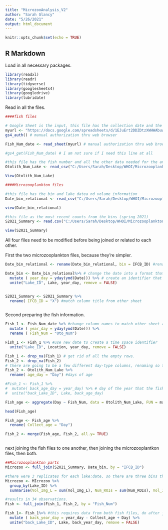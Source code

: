 ```yaml
---
title: "MicrozooAnalysis_V2"
author: "Sarah Glancy"
date: "5/26/2021"
output: html_document
---
```


```r
knitr::opts_chunk$set(echo = TRUE)
```

## R Markdown

Load in all necessary packages. 

```r
library(readxl)
library(readr)
library(tidyverse)
library(googlesheets4)
library(googledrive)
library(lubridate)


```

Read in all the files.

```r
####fish files

# Google Sheet is the input, this file has the collection date and the fish number
myurl <- "https://docs.google.com/spreadsheets/d/1EJuErt2DDZDtzXWHWAbuwS9ptBaA1lkPDLeeiBQg-KU/edit?usp=sharing" # url for googlesheet
gs4_auth() # manual authorization thru web browser

Fish_Num_date <- read_sheet(myurl) # manual authorization thru web browser

#gs4_get(Fish_Num_date) # I am not sure if I need this line at all

#this file has the fish number and all the other data needed for the analysis and the location
Otolith_Num_Lake <- read_csv("C:/Users/Sarah/Desktop/WHOI/Microzooplankton/RiverHerring_microzooplankton/Otolith_Growth_Rate_all.csv")

View(Otolith_Num_Lake)

####Microzooplankton files

#this file has the bin and lake datea nd volume information
Date_bin_relational <- read_csv("C:/Users/Sarah/Desktop/WHOI/Microzooplankton/RiverHerring_microzooplankton/Date_bin_relational.csv")

view(Date_bin_relational)

#this file as the most recent counts from the bins (spring 2021)
S2021_Summary <- read.csv("C:/Users/Sarah/Desktop/WHOI/Microzooplankton/RiverHerring_microzooplankton/summary_EP_05062021.csv")

view(S2021_Summary)

```

All four files need to be modified before being joined or related to each other. 

First the two microzooplankton files, because they're simpler. 

```r


Date_bin_relational <- rename(Date_bin_relational, bin = IFCB_ID) #rename the bin so that it matches the other file to join with

Date_bin <- Date_bin_relational%>% # change the date into a format that we can do math on 
  mutate ( year_day = yday(ymd(Date))) %>% # create an identifier that is unique to a lake  day (time and place)
  unite("Lake_ID", Lake, year_day, remove = FALSE)


S2021_Summary <- S2021_Summary %>%
  rename( IFCB_ID = "X") #match column title from other sheet



```

Second preparing the fish information. 
```r

Fish_1 <- Fish_Num_date %>% #change column names to match other sheet and date to a format that we can do math with
  mutate ( year_day = yday(ymd(Date))) %>%
  rename ( Fish_Num = "Oto_Num")

Fish_1 <- Fish_1 %>% #use new date to create a time space identifier
  unite("Lake_ID", Location, year_day, remove = FALSE)

Fish_1 <- drop_na(Fish_1) # get rid of all the empty rows. 
Fish_2 <- drop_na(Fish_2)
# there are going to be a few different day-type columns, renaming so that they all have meaningful names to keep track of
Fish_2 <- Otolith_Num_Lake %>%
  rename( age_day = "Day") #days of age

#Fish_1 <- Fish_1 %>% 
#  mutate( back_age_day = year_day) %>% # day of the year that the fish was that day
#  unite("back_Lake_ID", Lake, back_age_day)

Fish_age <- aggregate(Day ~ Fish_Num, data = Otolith_Num_Lake, FUN = max)

head(Fish_age)

Fish_age <- Fish_age %>%
  rename( Collect_age = "Day")

Fish_2 <- merge(Fish_age, Fish_2, all.y= TRUE)



```

next joining the fish files to one another, then joining the microzooplantkon files, then both. 

```r
##Microzooplankton parts
Microzoo <- full_join(S2021_Summary, Date_bin, by = "IFCB_ID")

#there were 3 replicates for each lake:date, so there are three bins that have the same data 
Microzoo <- MIcrozoo %>%
  group_by(Lake_ID) %>%
  summarise(Vol_Img_L = sum(Vol_Img_L), Num_ROIs = sum(Num_ROIs), Vol_Img_L = sum(Vol_Img_L), Num_ROIs = sum(Num_ROIs), Nauplii = sum(Nauplii), Karatella = sum(Karatella), Polyarthra = sum(Polyarthra), Asplanchna = sum(Asplanchna), Tricocera = sum(Tricocera), Mallomonas = sum(Mallomonas))

#results in 34 observations. 
Fish <- full_join(Fish_1, Fish_2, by = "Fish_Num")

Fish_1<- Fish_1%>% #this requires data from both fish files, do after join.
  mutate ( back_year_day = year_day - Collect_age + Day) %>%
  unite("back_Lake_ID", Lake, back_year_day, remove = FALSE)

```

